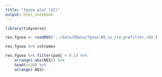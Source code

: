```yaml
---
title: "fgsea plot (SI)"
output: html_notebook
---
```


```r
library(tidyverse)
```

```r
res.fgsea <- readRDS('../data/RData/fgsea-KO_vs_cre_prefilter.rds')
```

```r
res.fgsea %>% colnames
```

```r
res.fgsea %>% filter(padj < 0.1) %>%
    arrange(-abs(NES)) %>%
    head(n=20) %>%
    arrange(-NES)
```

